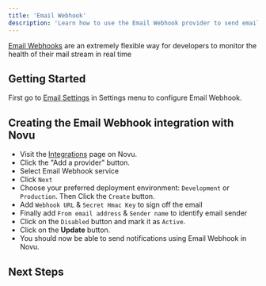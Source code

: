 ```yaml
---
title: 'Email Webhook'
description: 'Learn how to use the Email Webhook provider to send email notifications using Novu'
---
```



[Email Webhooks](https://www.socketlabs.com/blog/what-is-a-webhook/#:~:text=Email%20webhooks%20are%20an%20extremely,%2C%20successful%20messages%2C%20and%20bounces.) are an extremely flexible way for developers to monitor the health of their mail stream in real time

## Getting Started

First go to [Email Settings](https://dashboard.novu.co/settings/email?utm_campaign=docs-webhook) in Settings menu to configure Email Webhook.

## Creating the Email Webhook integration with Novu

- Visit the [Integrations](https://dashboard.novu.co/integrations?utm_campaign=docs-webhook) page on Novu.
- Click the "Add a provider" button.
- Select Email Webhook service
- Click `Next`
- Choose your preferred deployment environment: `Development` or `Production`. Then Click the `Create` button.
- Add `Webhook URL` & `Secret Hmac Key` to sign off the email
- Finally add `From email address` & `Sender name` to identify email sender
- Click on the `Disabled` button and mark it as `Active`.
- Click on the **Update** button.
- You should now be able to send notifications using Email Webhook in Novu.

## Next Steps

<EmailProviderNextSteps />